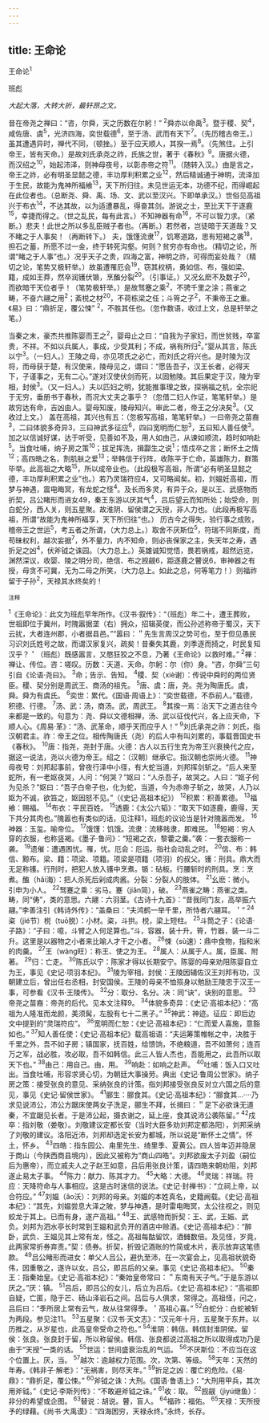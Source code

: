 ```yaml
---
---
---
```

title: 王命论
---



王命论<sup>1</sup>


班彪

*大起大落，大转大折，最轩昂之文。*

昔在帝尧之禅曰：“咨，尔舜，天之历数在尔躬！”
<sup>2</sup>舜亦以命禹<sup>3</sup>。暨于稷、契<sup>4</sup>，咸佐唐、虞<sup>5</sup>，光济四海，奕世载德<sup>6</sup>，至于汤、武而有天下<sup>7</sup>。（先历稽古帝王。）虽其遭遇异时，禅代不同，（顿挫。）至于应天顺人，其揆一焉<sup>8</sup>。（先煞住。上引帝王，皆有天命。）是故刘氏承尧之祚，氏族之世，著于《春秋》<sup>9</sup>。唐据火德，而汉绍之<sup>10</sup>，始起沛泽，则神母夜号，以彰赤帝之符<sup>11</sup>。（随转入汉。）由是言之，帝王之祚，必有明圣显懿之德，丰功厚利积累之业<sup>12</sup>，然后精诚通于神明，流泽加于生民，故能为鬼神所福飨<sup>13</sup>，天下所归往。未见世运无本，功德不纪，而得崛起在此位者也。（总断尧、舜、禹、场、文、武以至汉兴。下即单承汉。）世俗见高祖兴于布衣<sup>14</sup>，不达其故，以为适遭暴乱，得奋其剑。游说之士，至比天下于逐鹿<sup>15</sup>，幸捷而得之。（世之乱民，每有此言。）不知神器有命<sup>16</sup>，不可以智力求。（紧断。）悲夫！此世之所以多乱臣贼子者也。（再断。）若然者，岂徒暗于天道哉？又不睹之于人事矣！（再断转下。）
夫，饿馑流隶<sup>17</sup>，饥寒道路，思有短褐之袭<sup>18</sup>，担石之蓄，所愿不过一金，终于转死沟壑。何则？贫穷亦有命也。（精切之论，所谓“睹之于人事”也。）况乎天子之贵，四海之富，神明之祚，可得而妄处哉？（精切之论，笔势又极轩举。）故虽遭罹厄会<sup>19</sup>，窃其权柄，勇如信、布，强如梁、籍，成如王莽，然卒润镬伏锧，烹醢分裂<sup>20</sup>。（引事证。）又况幺麽不及数子<sup>20</sup>，而欲暗干天位者乎！（笔势极轩举。）是故驽蹇之乘<sup>2</sup>，不骋千里之涂；燕雀之畴，不奋六翮之用<sup>2</sup>；紊棁之材<sup>20</sup>，不荷栋梁之任；斗筲之子<sup>2</sup>，不秉帝王之重。《易》曰：“鼎折足，覆公悚”
<sup>2</sup>，不胜其任也。（忽作数语，收过上文，总是轩举之笔。）

当秦之末，豪杰共推陈婴而王之<sup>2</sup>，婴母止之曰：“自我为子家妇，而世贫贱，卒富贵，不祥。不如以兵属人，事成，少受其利；不成，祸有所归<sup>2</sup>。”婴从其言，陈氏以宁<sup>3</sup>。（一妇人。）王陵之母，亦见项氏之必亡，而刘氏之将兴也。是时陵为汉将，而母获于楚，有汉使来，陵母见之，谓曰：“愿告吾子，汉王长者，必得天下，子谨事之，无有二心。”遂对汉使伏剑而死，以固勉陵。其后果定于汉，陵为宰相，封侯<sup>3</sup>。（又一妇人。）夫以匹妇之明，犹能推事理之致，探祸福之机，全宗祀于无穷，垂册书于春秋，而况大丈夫之事乎？（忽借二妇人作证，笔笔轩举。）是故穷达有命，吉凶由人。婴母知废，陵母知兴。审此二者，帝王之分决矣<sup>3</sup>。（又收过上文。）
盖在高祖，其兴也有五：（忽极写高祖，笔笔轩举。）一曰帝尧之苗裔<sup>3</sup>，二曰体貌多奇异3，三曰神武多征应<sup>6</sup>，四曰宽明而仁恕<sup>3</sup>，五曰知人善任使<sup>3</sup>。加之以信诚好谋，达于听受，见善如不及，用人如由己，从谏如顺流，趋时如响赴<sup>5</sup>。当食吐哺，纳子房之策<sup>10</sup>；拔足挥洗，揖酃生之说<sup>1</sup>；悟戍卒之言；断怀土之情<sup>12</sup>；高四皓之名，割肌肤之爱<sup>13</sup>；举韩信于行阵，收陈平于亡命，英雄陈力，群策毕举。此高祖之大略<sup>15</sup>，所以成帝业也。（此段极写高祖，所谓“必有明圣显懿之德，丰功厚利积累之业”也。）若乃灵瑞符应4，又可略闻矣。初，刘媪妊高祖，而梦与神遇，震电晦冥，有龙蛇之怪<sup>4</sup>。及长而多灵，有异于众，是以王、武感物而折契，吕公睹形而进女49，秦王东游以厌其气<sup>4</sup>，吕后望云而知所处；始受命，则白蛇分，西人关，则五星聚。故淮阴、留侯谓之天授，非人力也。（此段再极写高祖，所谓“故能为鬼神所福享，天下所归往”也。）
历古今之得失，验行事之成败，稽帝王之世运<sup>5</sup>，考五者之所谓，（大力总上。）取舍不厌斯位<sup>5</sup>，符瑞不同斯度，而苟昧权利，越次妄据<sup>7</sup>，外不量力，内不知命，则必丧保家之主，失天年之寿，遇折足之凶<sup>4</sup>，伏斧钺之诛园。（大力总上。）英雄诚知觉悟，畏若祸戒，超然远览，渊然深议，收婴、陵之明分司，绝信、布之觊觎6，距逐鹿之瞽说6，审神器之有授，毋贪不可冀，无为二母之所笑，（大力总上。如此之总，何等笔力！）则福祚留于子孙<sup>2</sup>，天禄其水终矣的！

<sup>注释</sup>

<sup>1</sup>《王命论》：此文为班彪早年所作。《汉书·叙传》：“（班彪）年二十，遭王葬败，世祖即位于冀州，时隗嚣据垄（右）拥众，招辑英俊，而公孙述称帝于蜀汉，天下云扰，大者连州郡，小者据县邑。”“嚣曰：＂先生言周汉之势可也，至于但见愚民习识刘氏姓号之故，而谓汉家复兴，疏矣！昔秦失其鹿，刘季逐而掎之，时民复知汉乎？＇（班彪）既感嚣言，又愍狂狡之不息，乃著《王命论》以救时难。”
<sup>2</sup>禅：禅让、传位。咨：嗟叹。历数：天道、天命。尔躬：尔（你）身。“咨，尔舜”三句引自《论语·尧曰》。
<sup>3</sup>命；告示、告知。
<sup>4</sup>稷、契（xiè谢）：传说中舜时的两位贤臣。稷、契分别是周武王、商汤的祖先。
<sup>5</sup>唐、虞：唐，尧。尧为陶唐氏。虞，舜。舜为有虞氏。
<sup>6</sup>奕世：累代。《国语·周语上》：“奕世载德，不忝前人。”载德，积德、行德。
<sup>7</sup>汤、武：汤，商汤。武，周武王。
<sup>8</sup>其揆一焉：治天下之道古往今来都是一致的。句意为：尧、舜以文德相禅，汤、武以征伐代兴，各上应天命，下顺人心。《周易·革》：“汤、武革命，顺乎天而应乎人！”
<sup>9</sup>刘氏承尧之祚：刘氏，指汉朝君主。祚：帝王之位。相传陶唐氏（尧）的后人中有叫刘累的，事载晋国史书《春秋》。
<sup>10</sup>唐：指尧，尧封于唐。火德：古人以五行生克为帝王兴衰换代之应，据这一说法，尧以火德为帝王。绍之：（汉朝）继承它。指汉朝也崇尚火德。
<sup>11</sup>神母夜号：刘邦起事前，曾夜行泽中小径，有大蛇当道，刘邦挥剑斩之。“后人来至蛇所，有一老妪夜哭，人问：“何哭？”妪曰：“人杀吾子，故哭之。人曰：“妪子何为见杀？”妪曰：“吾子白帝子也，化为蛇，当道，今为赤帝子斩之，故哭，人乃以妪为不诚，欲笞之，妪因怒不见。”（《史记·高祖本纪》）
<sup>12</sup>积累：积善累德。
<sup>13</sup>福飨：赐福。
<sup>14</sup>布衣：平民百姓。
<sup>15</sup>透鹿：《太公六韬》：“取天下如逐鹿，鹿得，天下共分其肉也。”隗嚣也有类似的话，见注释1，班彪的议论当是针对隗嚣而发。
<sup>16</sup>神器：玉玺。喻帝位。
<sup>17</sup>饿馑：饥饿。流隶：流移贱隶，即难民。
<sup>18</sup>短褐：穷人穿的衣服，也称竖褐。《墨子·鲁问》：“短褐之衣，黎藿之羹。”袭：一套衣服称一袭。
<sup>19</sup>遗催：遭遇困忧。罹，忧。厄会：厄运。指社会动乱之时。
<sup>20</sup>信、布：韩信、黥布。梁、籍：项梁、项籍。项梁是项籍（项羽）的叔父。镬：刑具。鼎大而无足称镬。行刑时，把犯人放入镬中烹煮。锧：砧板。行腰斩时的刑具。烹：烹煮。醢（hǎi海）：把人杀死后剁成肉酱。分裂：分裂人的肢体。
<sup>21</sup>幺麽：微小。引申为小人。
<sup>22</sup>驽蹇之乘：劣马。蹇（jiǎn简），破。
<sup>23</sup>燕雀之畴：燕雀之类。畴，同“俦”，类的意思。六翮：六羽茎。《古诗十九首》：“昔我同门友，高举振六翮。”李善注引《韩诗外传》：“盖桑曰：“夫鸿鹤一举千里，所恃者六翮耳。＇”
<sup>24</sup>粢（jié节）棁（tuō脱）：小材。粢，斗拱。棁，梁上短柱。
<sup>25</sup>斗筒之子：《论语·子路》：“子曰：噫，斗臂之人何足算也。”斗，容器，装十升。筲，竹器，装一斗二升。这里是以器物之小者来比喻人才干之小者。
<sup>26</sup>悚（sù速）：鼎中食物，指和米的肉羹。
<sup>27</sup>王（wàng旺）：称王、使之为王。
<sup>28</sup>属人：从属于人。属，臣属、附著。
<sup>29</sup>归：亡走。
<sup>30</sup>陈氏以宁：陈家才得以长期安宁。陈婴的母亲劝阻陈婴自立为王，事见《史记·项羽本纪》。
<sup>31</sup>陵为宰相，封侯：王陵因辅佐汉王刘邦有功，汉朝建立后，曾出任右丞相，封安国侯。王陵的母亲不恤殒身以勉励王陵忠于汉王一事，可参看《汉书·王陵传》。
<sup>32</sup>分：取分、名分。决：同“诀”，诀别的意思。
<sup>33</sup>帝尧之苗裔：帝尧的后代。见本文注释9。
<sup>34</sup>体貌多奇异：《史记·高祖本纪》：“高祖为人隆准而龙颜，美须髯，左股有七十二黑子。”
<sup>35</sup>神武：神迹。征应：即后边文中提到的“灵瑞符应”。
<sup>36</sup>宽明而仁恕：《史记·高祖本纪》：“仁而爱人喜施，意豁如也。”
<sup>37</sup>知人善任使：《史记·高祖本纪》载高祖语：“夫运筹策帷帐之中，决胜于千里之外，吾不如子房；镇国家，抚百姓，给馈饷，不绝粮道，吾不如萧何；连百万之军，战必胜，攻必取，吾不如韩信。此三人皆人杰也，吾能用之，此吾所以取天下也。”
<sup>38</sup>由己：用自己。由，用。
<sup>39</sup>响赴：如响之赴声。
<sup>40</sup>吐哺：饭入口又吐出。当食吐哺，形容求贤心切，为朝廷大事操劳。典出《史记·鲁周公世家》。纳子房之策：接受张良的意见、采纳张良的计策。指刘邦接受张良反对立六国之后的意见，事见《史记·留侯世家》。
<sup>41</sup>郦生：郦食其。《史记·高祖本纪》：“郦食其...····乃求见说沛公，沛公方踞床使两女子洗足，郦生不拜，长揖曰：＂足下必欲诛无道秦，不宜踞见长者。于是沛公起，摄衣谢之，延上座，食其说沛公袭陈留。”
<sup>42</sup>戍卒：指刘敬（娄敬）。刘敬建议定都长安（当时大臣多劝刘邦定都洛阳），刘邦采纳了刘敬的建议。洛阳近沛，刘邦却选定长安为都城，所以说是“断怀土之情”。怀土，怀乡。
<sup>43</sup>四皓：指东园公、甪里先生、绮里季、夏黄公。四人皆年迈并隐居于商山（今陕西商县境内），因此又被称为“商山四皓”。刘邦欲废太子刘盈（嗣位后为惠帝），而立戚夫人之子赵王如意，吕后用张良计策，请四皓来朝劝阻，刘邦遂止易太子事。
<sup>44</sup>陈力：献力、陈其才力。
<sup>45</sup>大略：大德。
<sup>46</sup>灵瑞：祥瑞。符应：天降符命与人事相应。这是古时迷信的说法。《史记·封禅书》：“立祠上帝，以合符应。”
<sup>47</sup>刘媪（ǎo沃）：刘邦的母亲。刘媪的本姓真名，史籍阙载。《史记·高祖本纪》：“其先，刘媪尝息大泽之陂，梦与神遇，是时雷电晦冥，太公往视之，则见蛟龙于其上。已而有身，遂产高祖。”
<sup>48</sup>王、武感物而折契：王、武，王娠、武负。刘邦为泗水亭长时常到王媪和武负开的酒店中赊酒。《史记·高祖本纪》：“醉卧，武负、王媪见其上常有龙，怪之。高祖每酤留饮，酒雠数倍。及见怪，岁竟，此两家常折券弃责。”契：债券。折契，折毁记酒账的竹简或木片，表示放弃这笔债款。
<sup>49</sup>吕公睹形而进女：单父人吕公，避仇至沛，在一次宴会上，见高祖状貌奇伟，因重敬之，遂许以女。吕公，即吕后的父亲。事见《史记·高祖本纪》。
<sup>50</sup>秦王：指秦始皇。《史记·高祖本纪》：“秦始皇帝常曰：＂东南有天子气。”于是东游以厌之。”厌：镇。
<sup>51</sup>吕后，即吕公的女儿，后立为吕后。《史记·高祖本纪》：“高祖即自疑，亡匿，隐于芒、砀山泽岩石之间。吕后与人俱求，常得之。高祖怪，问之，吕后曰：“季所居上常有云气，故从往常得季。＇高祖心喜。”
<sup>52</sup>白蛇分：白蛇被斩为两段。参见注11。
<sup>53</sup>五星聚：《汉书·天文志》：“汉元年十月，五星聚于东井。以历推之，从岁星也，此高皇帝受命之符也。”
<sup>54</sup>淮阴：韩佶。韩信封淮阴侯。留侯：张良。张良封于留，所以称留侯。韩信、张良都说过高祖之所以取得成功乃是由于“天授”一类的话。
<sup>55</sup>世运：世间盛衰治乱的气运。
<sup>56</sup>不厌斯位：不应当在这个位置上。厌，当。
<sup>57</sup>越次：逾越权力范围。次，次第、等级。
<sup>58</sup>天年：天然的年寿。《韩非子·解老》：“无祸害，则尽天年。”
<sup>59</sup>折足之凶：覆亡的危险。《易·鼎》：“鼎折足，覆公悚。”
<sup>60</sup>斧钺之诛：大刑。《国语·鲁语上》：“大刑用甲兵，其次用斧钺。”《史记·李斯列传》：“不敢避斧钺之诛。”
<sup>61</sup>收：取。
<sup>62</sup>觊觎（jìyú继鱼）：非分的希望或企图。
<sup>63</sup>替说：胡说。瞽，盲人。
<sup>64</sup>福祚：福佑。
<sup>65</sup>天禄：天所授予的绿藉。《尚书·大禹谟》：“四海困穷，天禄永终。”永终，长存。